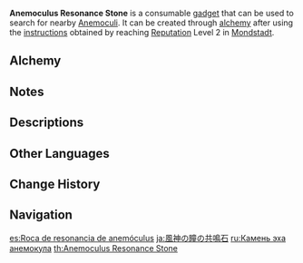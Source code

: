 {{Item Infobox
|id          = 220001
|image       = Item Anemoculus Resonance Stone.png
|type        = Consumables
|group       = Oculus Resonance Stones
|invCategory = Gadgets
|quality     = 3
|effect      = A stone that can be used in [[Mondstadt]] to search for nearby [[Anemoculi]]. The cooldown between uses is 300 seconds if an [[oculus]] is detected and 5 seconds if not.
|description = A stone that can be used in [[Mondstadt]] to search for nearby [[Anemoculi]].<br />This man-made stone plate possesses a certain characteristic similar to that of the Anemo [[Statues of The Seven]], giving it the power to resonate with [[Anemoculi]].<br />[[Oculus Resonance Stone]]s are crude imitations of the [[Statues of The Seven]] constructed by the ancients. But it is precisely this crudeness that makes them crave the power of elemental oculi, thus providing devout worshippers and adventurers alike a prime opportunity to collect [[oculi]].
|recipeType  = Instructions
|recipe      = Reach [[Reputation]] Level 2 in [[Mondstadt]]
|reusable    = No
|usage       = Quick Use
|memento     = No
}}
'''Anemoculus Resonance Stone''' is a consumable [[gadget]] that can be used to search for nearby [[Anemoculus|Anemoculi]]. It can be created through [[alchemy]] after using the [[Instructions: Anemoculus Resonance Stone|instructions]] obtained by reaching [[Reputation]] Level 2 in [[Mondstadt]].

{{Transclude|Oculus Resonance Stone|resonance stone intro|section=1}}
<!---
'''Note''': If you enter another player's world in [[Co-Op Mode]], it either appears to search for Dendroculi based on what's in your world or just won't find any (and will display the animation that none are found). Since none will be found, it won't be consumed.
--->
==Alchemy==
{{Recipe
|type = Crafting
|Dandelion Seed = 5
|Cecilia = 5
|Crystal Chunk = 1
|Mora = 500
|sort = Dandelion Seed;Cecilia;Crystal Chunk;Mora
}}

==Notes==
{{Transclude|Oculus Resonance Stone|Notes}}

==Descriptions==
{{Description|This man-made stone plate possesses a certain characteristic similar to that of the [[Anemo]] [[Statues of The Seven]], giving it the power to resonate with [[Anemoculi]]. [[Oculus Resonance Stone]]s are crude imitations of the Statues of The Seven constructed by the ancients. Some think that it is the very crudeness of such stones that makes them seek out the power of elemental [[oculi]] - their crudeness makes them crave the power of the statues in the hope that they might replace them.|[[Archive]]}}

==Other Languages==
{{Other Languages
|en      = Anemoculus Resonance Stone
|zhs     = 风神瞳共鸣石
|zhs_rm  = Fēngshén-tóng Gòngmíng Shí
|zht     = 風神瞳共鳴石
|zht_rm  = Fēngshén-tóng Gòngmíng Shí
|zh_tl   = Anemoculus Resonance Stone
|ja      = 風神の瞳の共鳴石
|ja_rm   = Fuujin no Hitomi no Kyoumeiseki
|ja_tl   = Anemoculus Resonance Stone
|ko      = 바람 {{tt|신|神}}의 눈{{tt|동자|瞳子}} {{tt|공명석|共鳴石}}
|ko_rm   = Baram Sin-ui Nundongja Gongmyeongseok
|ko_tl   = Wind God's Pupil Resonance Stone
|es      = Roca de resonancia de anemóculus
|es_tl   = Anemoculus Resonance Stone
|fr      = Pierre de résonance Anémoculus
|fr_tl   = Anemoculus Resonance Stone
|ru      = Камень эха анемокула
|ru_tl   = Anemoculus Echo Stone
|th      = Anemoculus Resonance Stone
|vi      = Đá Cộng Hưởng Phong Thần Đồng
|vi_tl   = 
|de      = Anemoculus-Resonanzstein
|de_tl   = Anemoculus Resonance Stone
|id      = Anemoculus Resonance Stone
|pt      = Pedra de Ressonância de Anemoculus
|pt_tl   = Anemoculus Resonance Stone
|tr      = Rüzgar Özü Rezonans Taşı
|tr_tl   = 
|it      = Pietra di risonanza per Anemoculi
|it_tl   = Resonance Stone for Anemoculus
}}

==Change History==
{{Change History|1.1}}

==Navigation==
{{Gadget Navbox}}

[[es:Roca de resonancia de anemóculus]]
[[ja:風神の瞳の共鳴石]]
[[ru:Камень эха анемокула]]
[[th:Anemoculus Resonance Stone]]